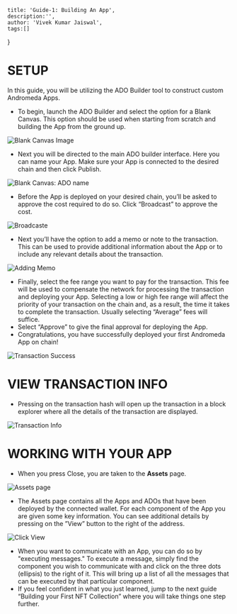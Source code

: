     title: 'Guide-1: Building An App',
    description:'',
    author: 'Vivek Kumar Jaiswal',
    tags:[]
}

# SETUP

In this guide, you will be utilizing the ADO Builder tool to construct custom Andromeda Apps.

* To begin, launch the ADO Builder and select the option for a Blank Canvas. This option should be used when starting from scratch and building the App from the ground up.

![Blank Canvas Image](/learn/blogs/guides_imgs/1/blank_canvas_2.png "Blank Canvas")

* Next you will be directed to the main ADO builder interface. Here you can name your App. Make sure your App is connected to the desired chain and then click Publish.

![Blank Canvas: ADO name](/learn/blogs/guides_imgs/1/ado_name.png "Blank Canvas: ADO name")

* Before the App is deployed on your desired chain, you’ll be asked to approve the cost required to do so. Click “Broadcast” to approve the cost.

![Broadcaste](/learn/blogs/guides_imgs/1/broadcast.png "Broadcast")

* Next you’ll have the option to add a memo or note to the transaction. This can be used to provide additional information about the App or to include any relevant details about the transaction. 

![Adding Memo](/learn/blogs/guides_imgs/1/adding_memo.png "Relevant txn details")

* Finally, select the fee range you want to pay for the transaction. This fee will be used to compensate the network for processing the transaction and deploying your App. Selecting a low or high fee range will affect the priority of your transaction on the chain and, as a result, the time it takes to complete the transaction. Usually selecting “Average” fees will suffice.
* Select “Approve” to give the final approval for deploying the App.
* Congratulations, you have successfully deployed your first Andromeda App on chain!

![Transaction Success](/learn/blogs/guides_imgs/1/success_txn.png)

# VIEW TRANSACTION INFO

* Pressing on the transaction hash will open up the transaction in a block explorer where all the details of the transaction are displayed.

![Transaction Info](/learn/blogs/guides_imgs/1/txn_info.png)

# WORKING WITH YOUR APP

* When you press Close, you are taken to the **Assets** page.

![Assets page](/learn/blogs/guides_imgs/1/assets.png)

* The Assets page contains all the Apps and ADOs that have been deployed by the connected wallet. For each component of the App you are given some key information. You can see additional details by pressing on the ”View” button to the right of the address.

![Click View](/learn/blogs/guides_imgs/1/additional_details.png "View Additional Details")

* When you want to communicate with an App, you can do so by "executing messages." To execute a message, simply find the component you wish to communicate with and click on the three dots (ellipsis) to the right of it. This will bring up a list of all the messages that can be executed by that particular component.
* If you feel confident in what you just learned, jump to the next guide “Building your First NFT Collection” where you will take things one step further.

